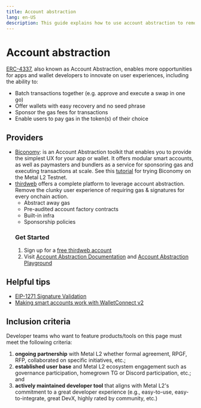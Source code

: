 ```yaml
---
title: Account abstraction
lang: en-US
description: This guide explains how to use account abstraction to remove friction from your app experience
---
```



# Account abstraction

[ERC-4337](https://www.erc4337.io/docs/paymasters/introduction), also known as Account Abstraction, enables more opportunities for apps and wallet developers to innovate on user experiences, including the ability to:

*   Batch transactions together (e.g. approve and execute a swap in one go)
*   Offer wallets with easy recovery and no seed phrase
*   Sponsor the gas fees for transactions
*   Enable users to pay gas in the token(s) of their choice

## Providers

*   [Biconomy](https://docs.biconomy.io/): is an Account Abstraction toolkit that enables you to provide the simplest UX for your app or wallet. It offers modular smart accounts, as well as paymasters and bundlers as a service for sponsoring gas and executing transactions at scale. See this [tutorial](/chain/biconomy) for trying Biconomy on the Metal L2 Testnet.
*   [thirdweb](https://portal.thirdweb.com/connect/account-abstraction/overview?utm_source=metal\&utm_medium=docs) offers a complete platform to leverage account abstraction.
    Remove the clunky user experience of requiring gas & signatures for every onchain action.
    *   Abstract away gas
    *   Pre-audited account factory contracts
    *   Built-in infra
    *   Sponsorship policies
    ### Get Started
    1.  Sign up for a [free thirdweb account](https://thirdweb.com/team?utm_source=metal\&utm_medium=docs)
    2.  Visit [Account Abstraction Documentation](https://portal.thirdweb.com/connect/account-abstraction/how-it-works?utm_source=metal\&utm_medium=docs) and [Account Abstraction Playground](https://playground.thirdweb.com/connect/account-abstraction/connect?utm_source=metal\&utm_medium=docs)

## Helpful tips

*   [EIP-1271 Signature Validation](https://eip1271.io/)
*   [Making smart accounts work with WalletConnect v2](https://safe-global.notion.site/WalletConnect-v2-update-Issues-and-solutions-for-smart-wallets-3fc32fad6af4485fa5823eaebd486819)

## Inclusion criteria

Developer teams who want to feature products/tools on this page must meet the following criteria:

1.  **ongoing partnership** with Metal L2 whether formal agreement, RPGF, RFP, collaborated on specific initiatives, etc.;
2.  **established user base** and Metal L2 ecosystem engagement such as governance participation, homegrown TG or Discord participation, etc.; and
3.  **actively maintained developer tool** that aligns with Metal L2's commitment to a great developer experience (e.g., easy-to-use, easy-to-integrate, great DevX, highly rated by community, etc.)

